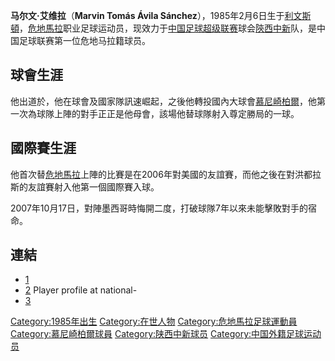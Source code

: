 {{Football player infobox
| playername= 马尔文·艾维拉
| fullname = Marvin Tomás Ávila Sánchez
| nickname = ''Titi Man''
| image =
| dateofbirth = {{birth date and age|1985|12|06}}
| cityofbirth = [[利文斯頓_(危地馬拉)|利文斯頓]]
| countryofbirth = [[危地馬拉|危地馬拉]]
| height = 
| currentclub  = [[陝西中新|陝西中新]]
| clubnumber = 24
| position = [[中場|中場]]
| youthyears = 
| youthclubs = 
| years = 2005-2007<br/>2007-2008<br>2009
| clubs = {{tsl|en|CD Suchitepéquez||蘇奇特佩克斯}}<br/>[[市政體育會|慕尼崎柏爾]]<br/>[[陝西中新|陝西中新]]
| caps(goals) = 14 (2)<br/>17(1)<br/>1(0)
|nationalyears = 2005–
| nationalteam = [[危地馬拉國家足球隊|危地馬拉]]
| nationalcaps(goals) = 17 (3)
| pcupdate = 20 March 2007
| ntupdate = 31 October 2007}}
'''马尔文·艾维拉'''（'''Marvin Tomás Ávila Sánchez'''），1985年2月6日生于[[利文斯頓_(危地馬拉)|利文斯頓]]，[[危地馬拉|危地馬拉]]职业足球运动员，现效力于[[中国足球超级联赛|中国足球超级联赛]]球会[[陝西中新|陝西中新]]队，是中国足球联赛第一位危地马拉籍球员。

==球會生涯==

他出道於{{tsl|en|CD Suchitepéquez||蘇奇特佩克斯}}，他在球會及國家隊訊速崛起，之後他轉投國內大球會[[市政體育會|慕尼崎柏爾]]，他第一次為球隊上陣的對手正正是他母會{{tsl|en|CD Suchitepéquez||蘇奇特佩克斯}}，該場他替球隊射入尊定勝局的一球。

==國際賽生涯==

他首次替[[危地馬拉國家足球隊|危地馬拉]]上陣的比賽是在2006年對美國的友誼賽，而他之後在對洪都拉斯的友誼賽射入他第一個國際賽入球。

2007年10月17日，對陣墨西哥時悔開二度，打破球隊7年以來未能擊敗對手的宿命。

==連結==
*[http://www.fifa.com/worldfootball/statisticsandrecords/players/player=271217/index.html] {{Wayback|url=http://www.fifa.com/worldfootball/statisticsandrecords/players/player=271217/index.html |date=20081018002426 }} 
*[http://www.national-football-teams.com/v2/player.php?id=13864] {{Wayback|url=http://www.national-football-teams.com/v2/player.php?id=13864 |date=20121005092754 }} Player profile at national-
*[http://www.footballdatabase.eu/football.joueurs.marvin.avila.20028.en.html] {{Wayback|url=http://www.footballdatabase.eu/football.joueurs.marvin.avila.20028.en.html |date=20170722145815 }} 

{{2009年陕西浐灞名单}}
{{DEFAULTSORT:Avila, Marvin}}
[[Category:1985年出生|Category:1985年出生]]
[[Category:在世人物|Category:在世人物]]
[[Category:危地馬拉足球運動員|Category:危地馬拉足球運動員]]
[[Category:慕尼崎柏爾球員|Category:慕尼崎柏爾球員]]
[[Category:陕西中新球员|Category:陕西中新球员]]
[[Category:中国外籍足球运动员|Category:中国外籍足球运动员]]